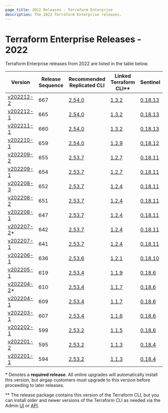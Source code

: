 ```yaml
---
page_title: 2022 Releases - Terraform Enterprise
description: The 2022 Terraform Enterprise releases.
---
```


# Terraform Enterprise Releases - 2022

Terraform Enterprise releases from 2022 are listed in the table below.

| Version                                                      | Release Sequence | Recommended<br /> Replicated CLI                                     | Linked <br />Terraform CLI**                                     | Sentinel                                                                           |
| ------------------------------------------------------------ | ---------------- | -------------------------------------------------------------------- | ------------------------------------------------------------------- | ---------------------------------------------------------------------------------- |
| [v202212-2](/terraform/enterprise/releases/2022/v202212-2)   | 667              | [2.54.0](https://release-notes.replicated.com/release-notes/2.54.0/) | [1.3.2](https://github.com/hashicorp/terraform/releases/tag/v1.3.2) | [0.18.13](https://docs.hashicorp.com/sentinel/changelog#0-18-13-october-31-2022)   |
| [v202212-1](/terraform/enterprise/releases/2022/v202212-1)   | 665              | [2.54.0](https://release-notes.replicated.com/release-notes/2.54.0/) | [1.3.2](https://github.com/hashicorp/terraform/releases/tag/v1.3.2) | [0.18.13](https://docs.hashicorp.com/sentinel/changelog#0-18-13-october-31-2022)   |
| [v202211-1](/terraform/enterprise/releases/2022/v202211-1)   | 660              | [2.54.0](https://release-notes.replicated.com/release-notes/2.54.0/) | [1.3.2](https://github.com/hashicorp/terraform/releases/tag/v1.3.2) | [0.18.13](https://docs.hashicorp.com/sentinel/changelog#0-18-13-october-31-2022)   |
| [v202210-1](/terraform/enterprise/releases/2022/v202210-1)   | 659              | [2.54.0](https://release-notes.replicated.com/release-notes/2.54.0/) | [1.2.9](https://github.com/hashicorp/terraform/releases/tag/v1.2.9) | [0.18.12](https://docs.hashicorp.com/sentinel/changelog#0-18-12-september-15-2022) |
| [v202209-2](/terraform/enterprise/releases/2022/v202209-2)   | 655              | [2.53.7](https://release-notes.replicated.com/release-notes/2.53.7/) | [1.2.7](https://github.com/hashicorp/terraform/releases/tag/v1.2.7) | [0.18.11](https://docs.hashicorp.com/sentinel/changelog#0-18-11-june-8-2022)       |
| [v202209-1](/terraform/enterprise/releases/2022/v202209-1)   | 654              | [2.53.7](https://release-notes.replicated.com/release-notes/2.53.7/) | [1.2.7](https://github.com/hashicorp/terraform/releases/tag/v1.2.7) | [0.18.11](https://docs.hashicorp.com/sentinel/changelog#0-18-11-june-8-2022)       |
| [v202208-3](/terraform/enterprise/releases/2022/v202208-3)   | 652              | [2.53.7](https://release-notes.replicated.com/release-notes/2.53.7/) | [1.2.4](https://github.com/hashicorp/terraform/releases/tag/v1.2.4) | [0.18.11](https://docs.hashicorp.com/sentinel/changelog#0-18-11-june-8-2022)       |
| [v202208-2](/terraform/enterprise/releases/2022/v202208-2)   | 651              | [2.53.7](https://release-notes.replicated.com/release-notes/2.53.7/) | [1.2.4](https://github.com/hashicorp/terraform/releases/tag/v1.2.4) | [0.18.11](https://docs.hashicorp.com/sentinel/changelog#0-18-11-june-8-2022)       |
| [v202208-1](/terraform/enterprise/releases/2022/v202208-1)   | 647              | [2.53.7](https://release-notes.replicated.com/release-notes/2.53.7/) | [1.2.4](https://github.com/hashicorp/terraform/releases/tag/v1.2.4) | [0.18.11](https://docs.hashicorp.com/sentinel/changelog#0-18-11-june-8-2022)       |
| [v202207-2](/terraform/enterprise/releases/2022/v202207-2)\* | 642              | [2.53.7](https://release-notes.replicated.com/release-notes/2.53.7/) | [1.2.4](https://github.com/hashicorp/terraform/releases/tag/v1.2.4) | [0.18.11](https://docs.hashicorp.com/sentinel/changelog#0-18-11-june-8-2022)       |
| [v202207-1](/terraform/enterprise/releases/2022/v202207-1)   | 641              | [2.53.7](https://release-notes.replicated.com/release-notes/2.53.7/) | [1.2.4](https://github.com/hashicorp/terraform/releases/tag/v1.2.4) | [0.18.11](https://docs.hashicorp.com/sentinel/changelog#0-18-11-june-8-2022)       |
| [v202206-1](/terraform/enterprise/releases/2022/v202206-1)   | 636              | [2.53.6](https://release-notes.replicated.com/release-notes/2.53.6/) | [1.2.1](https://github.com/hashicorp/terraform/releases/tag/v1.2.1) | [0.18.10](https://docs.hashicorp.com/sentinel/changelog#0-18-10-may-20-2022)       |
| [v202205-1](/terraform/enterprise/releases/2022/v202205-1)   | 619              | [2.53.4](https://release-notes.replicated.com/release-notes/2.53.4/) | [1.1.9](https://github.com/hashicorp/terraform/releases/tag/v1.1.9) | [0.18.6](https://docs.hashicorp.com/sentinel/changelog#0-18-6-february-2-2022)     |
| [v202204-2](/terraform/enterprise/releases/2022/v202204-2)\* | 610              | [2.53.4](https://release-notes.replicated.com/release-notes/2.53.4/) | [1.1.7](https://github.com/hashicorp/terraform/releases/tag/v1.1.7) | [0.18.6](https://docs.hashicorp.com/sentinel/changelog#0-18-6-february-2-2022)     |
| [v202204-1](/terraform/enterprise/releases/2022/v202204-1)   | 609              | [2.53.4](https://release-notes.replicated.com/release-notes/2.53.4/) | [1.1.7](https://github.com/hashicorp/terraform/releases/tag/v1.1.7) | [0.18.6](https://docs.hashicorp.com/sentinel/changelog#0-18-6-february-2-2022)     |
| [v202203-1](/terraform/enterprise/releases/2022/v202203-1)   | 607              | [2.53.4](https://release-notes.replicated.com/release-notes/2.53.4/) | [1.1.6](https://github.com/hashicorp/terraform/releases/tag/v1.1.6) | [0.18.6](https://docs.hashicorp.com/sentinel/changelog#0-18-6-february-2-2022)     |
| [v202202-1](/terraform/enterprise/releases/2022/v202202-1)   | 599              | [2.53.2](https://release-notes.replicated.com/release-notes/2.53.2/) | [1.1.5](https://github.com/hashicorp/terraform/releases/tag/v1.1.5) | [0.18.6](https://docs.hashicorp.com/sentinel/changelog#0-18-6-february-2-2022)     |
| [v202201-2](/terraform/enterprise/releases/2022/v202201-2)   | 595              | [2.53.2](https://release-notes.replicated.com/release-notes/2.53.2/) | [1.1.3](https://github.com/hashicorp/terraform/releases/tag/v1.1.3) | [0.18.4](https://docs.hashicorp.com/sentinel/changelog#0-18-4-july-20-2021)        |
| [v202201-1](/terraform/enterprise/releases/2022/v202201-1)   | 594              | [2.53.2](https://release-notes.replicated.com/release-notes/2.53.2/) | [1.1.3](https://github.com/hashicorp/terraform/releases/tag/v1.1.3) | [0.18.4](https://docs.hashicorp.com/sentinel/changelog#0-18-4-july-20-2021)        |

\* Denotes a <strong>required release</strong>. All online upgrades will automatically install this version, but airgap customers must upgrade to this version before proceeding to later releases.

** The release package contains this version of the Terraform CLI, but you can install older and newer versions of the Terraform CLI as needed via the Admin [UI](/terraform/enterprise/application-administration/resources#managing-terraform-versions) or [API](/terraform/enterprise/api-docs/admin/terraform-versions).
